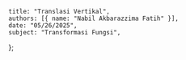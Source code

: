     title: "Translasi Vertikal",
    authors: [{ name: "Nabil Akbarazzima Fatih" }],
    date: "05/26/2025",
    subject: "Transformasi Fungsi",
};